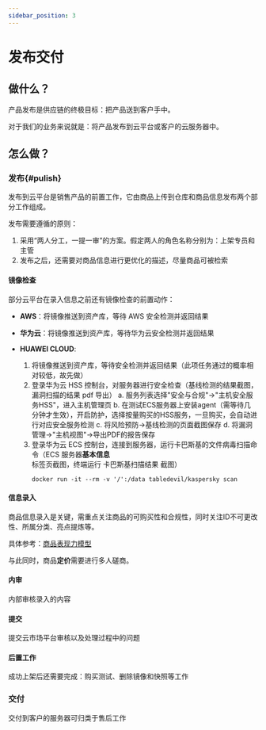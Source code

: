 ```yaml
---
sidebar_position: 3
---
```


# 发布交付

## 做什么？

产品发布是供应链的终极目标：把产品送到客户手中。

对于我们的业务来说就是：将产品发布到云平台或客户的云服务器中。


## 怎么做？

### 发布{#pulish}

发布到云平台是销售产品的前置工作，它由商品上传到仓库和商品信息发布两个部分工作组成。  

发布需要遵循的原则：

1. 采用“两人分工，一提一审”的方案。假定两人的角色名称分别为：上架专员和主管
2. 发布之后，还需要对商品信息进行更优化的描述，尽量商品可被检索

#### 镜像检查

部分云平台在录入信息之前还有镜像检查的前置动作：

- **AWS**：将镜像推送到资产库，等待 AWS 安全检测并返回结果

- **华为云**：将镜像推送到资产库，等待华为云安全检测并返回结果

- **HUAWEI CLOUD**: 

  1. 将镜像推送到资产库，等待安全检测并返回结果（此项任务通过的概率相对较低，故先做）
  2. 登录华为云 HSS 控制台，对服务器进行安全检查（基线检测的结果截图，漏洞扫描的结果 pdf 导出）
      a. 服务列表选择"安全与合规"->"主机安全服务HSS"，进入主机管理页
      b. 在测试ECS服务器上安装agent（需等待几分钟才生效），开启防护，选择按量购买的HSS服务，一旦购买，会自动进行对应安全服务检测
      c. 将风险预防->基线检测的页面截图保存
      d. 将漏洞管理->"主机视图"->导出PDF的报告保存
  3. 登录华为云 ECS 控制台，连接到服务器，运行卡巴斯基的文件病毒扫描命令（ECS 服务器**基本信息**标签页截图，终端运行 卡巴斯基扫描结果 截图）
     ```
     docker run -it --rm -v '/':/data tabledevil/kaspersky scan
     ```

#### 信息录入

商品信息录入是关键，需重点关注商品的可购买性和合规性，同时关注ID不可更改性、所属分类、亮点提炼等。   

具体参考：[商品表现力模型](../marketplace/offer) 

与此同时，商品**定价**需要进行多人磋商。  

#### 内审

内部审核录入的内容

#### 提交

提交云市场平台审核以及处理过程中的问题

#### 后置工作

成功上架后还需要完成：购买测试、删除镜像和快照等工作

### 交付

交付到客户的服务器可归类于售后工作
